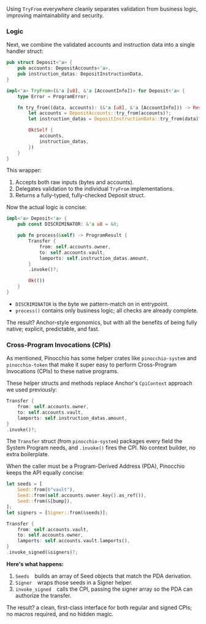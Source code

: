 


Using `TryFrom` everywhere cleanly separates validation from business logic, improving maintainability and security.

### Logic

Next, we combine the validated accounts and instruction data into a single handler struct:

```rust
pub struct Deposit<'a> {
    pub accounts: DepositAccounts<'a>,
    pub instruction_datas: DepositInstructionData,
}

impl<'a> TryFrom<(&'a [u8], &'a [AccountInfo])> for Deposit<'a> {
    type Error = ProgramError;

    fn try_from((data, accounts): (&'a [u8], &'a [AccountInfo])) -> Result<Self, Self::Error> {
        let accounts = DepositAccounts::try_from(accounts)?;
        let instruction_datas = DepositInstructionData::try_from(data)?;

        Ok(Self {
            accounts,
            instruction_datas,
        })
    }
}
```

This wrapper:
1. Accepts both raw inputs (bytes and accounts).
2. Delegates validation to the individual `TryFrom` implementations.
3. Returns a fully-typed, fully-checked Deposit struct.

Now the actual logic is concise:

```rust
impl<'a> Deposit<'a> {
    pub const DISCRIMINATOR: &'a u8 = &0;

    pub fn process(&self) -> ProgramResult {
        Transfer {
            from: self.accounts.owner,
            to: self.accounts.vault,
            lamports: self.instruction_datas.amount,
        }
        .invoke()?;

        Ok(())
    }
}
```

- `DISCRIMINATOR` is the byte we pattern-match on in entrypoint.
- `process()` contains only business logic; all checks are already complete.

The result? Anchor-style ergonomics, but with all the benefits of being fully native; explicit, predictable, and fast.

### Cross-Program Invocations (CPIs)

As mentioned, Pinocchio has some helper crates like `pinocchio-system` and `pinocchio-token` that make it super easy to perform Cross-Program Invocations (CPIs) to these native programs. 

These helper structs and methods replace Anchor's `CpiContext` approach we used previously:

```rust
Transfer {
    from: self.accounts.owner,
    to: self.accounts.vault,
    lamports: self.instruction_datas.amount,
}
.invoke()?;
```

The `Transfer` struct (from `pinocchio-system`) packages every field the System Program needs, and `.invoke()` fires the CPI. No context builder, no extra boilerplate.

When the caller must be a Program-Derived Address (PDA), Pinocchio keeps the API equally concise:

```rust
let seeds = [
    Seed::from(b"vault"),
    Seed::from(self.accounts.owner.key().as_ref()),
    Seed::from(&[bump]),
];
let signers = [Signer::from(&seeds)];

Transfer {
    from: self.accounts.vault,
    to: self.accounts.owner,
    lamports: self.accounts.vault.lamports(),
}
.invoke_signed(&signers)?;
```

**Here's what happens:**
1. `Seeds` builds an array of Seed objects that match the PDA derivation.
2. `Signer` wraps those seeds in a Signer helper.
3. `invoke_signed` calls the CPI, passing the signer array so the PDA can authorize the transfer.

The result? a clean, first-class interface for both regular and signed CPIs; no macros required, and no hidden magic.